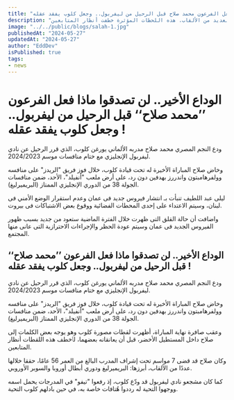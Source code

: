 ```yaml
---
title: "الوداع الأخير.. لن تصدقوا ماذا فعل الفرعون محمد صلاح قبل الرحيل من ليفربول.. وجعل كلوب يفقد عقله !"
description: "ودع محمد صلاح مدربه يورغن كلوب بعد فوز ليفربول على وولفرهامبتون في ختام موسم 2023/2024. قضى صلاح 7 مواسم مع كلوب، وحققا معًا العديد من الألقاب. هذه اللحظات المؤثرة خطفت أنظار المتابعين."
image: "../../public/blogs/salah-1.jpg"
publishedAt: "2024-05-27"
updatedAt: "2024-05-27"
author: "EddDev"
isPublished: true
tags:
- news
---
```


# الوداع الأخير.. لن تصدقوا ماذا فعل الفرعون ’’محمد صلاح‘‘ قبل الرحيل من ليفربول.. وجعل كلوب يفقد عقله !


ودع النجم المصري محمد صلاح مدربه الألماني يورغن كلوب، الذي قرر الرحيل عن نادي ليفربول الإنجليزي مع ختام منافسات موسم 2024/2023.

وخاض صلاح المباراة الأخيرة له تحت قيادة كلوب، خلال فوز فريق "الريدز" على منافسه وولفرهامبتون واندررز بهدفين دون رد، على أرض ملعب "أنفيلد"، الأحد، ضمن منافسات الجولة 38 من الدوري الإنجليزي الممتاز (البريميرليغ).

<Aside>
ليلى عبد اللطيف تنبأت بـ انتشار فيروس جديد فى عمان وعدم استقرار الوضع الأمني فى لبنان، وسيتم الاعتداء على إحدى المحطات الفضائية ووقوع بعض الاشتباكات فى بيروت.

واضافت أن حالة القلق التى ظهرت خلال الفترة الماضية ستعود من جديد بسبب ظهور الفيروس الجديد فى عمان وسيتم عودة الحظر والإجراءات الاحترازية التى عانى منها المجتمع.
</Aside>

## الوداع الأخير.. لن تصدقوا ماذا فعل الفرعون ’’محمد صلاح‘‘ قبل الرحيل من ليفربول.. وجعل كلوب يفقد عقله !

ودع النجم المصري محمد صلاح مدربه الألماني يورغن كلوب، الذي قرر الرحيل عن نادي ليفربول الإنجليزي مع ختام منافسات موسم 2024/2023.

وخاض صلاح المباراة الأخيرة له تحت قيادة كلوب، خلال فوز فريق "الريدز" على منافسه وولفرهامبتون واندررز بهدفين دون رد، على أرض ملعب "أنفيلد"، الأحد، ضمن منافسات الجولة 38 من الدوري الإنجليزي الممتاز (البريميرليغ).

وعقب صافرة نهاية المباراة، أظهرت لقطات مصورة كلوب وهو يوجه بعض الكلمات إلى صلاح داخل المستطيل الأخضر، قبل أن يعانقانه بعضهما، لٲخطف هذه اللقطات أنظار المتابعين.

وكان صلاح قد قضى 7 مواسم تحت إشراف المدرب البالغ من العمر 56 عامًا، حققا خلالها عددًا من الألقاب، أبرزها: البريميرليغ ودوري أبطال أوروبا والسوبر الأوروبي.

كما كان مشجعو نادي ليفربول قد ودّع كلوب، إذ رفعوا "تيفو" في المدرجات يحمل اسمه ووجهوا التحية له رددوا هُتافات خاصة به، في حين بادلهم كلوب التحية.
